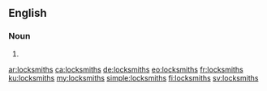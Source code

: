 ==English==

===Noun===
{{head|en|plural}}

# {{plural of|locksmith|lang=en}}

[[ar:locksmiths]]
[[ca:locksmiths]]
[[de:locksmiths]]
[[eo:locksmiths]]
[[fr:locksmiths]]
[[ku:locksmiths]]
[[my:locksmiths]]
[[simple:locksmiths]]
[[fi:locksmiths]]
[[sv:locksmiths]]